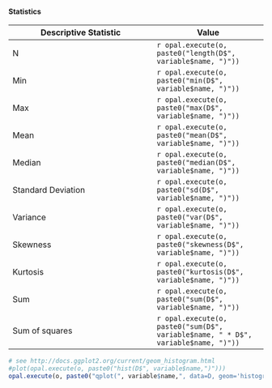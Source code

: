 #### Statistics

Descriptive Statistic | Value
--------------------- | ----------------
N                     | `r opal.execute(o, paste0("length(D$", variable$name, ")"))`
Min                   | `r opal.execute(o, paste0("min(D$", variable$name, ")"))`
Max                   | `r opal.execute(o, paste0("max(D$", variable$name, ")"))`
Mean                  | `r opal.execute(o, paste0("mean(D$", variable$name, ")"))`
Median                | `r opal.execute(o, paste0("median(D$", variable$name, ")"))`
Standard Deviation    | `r opal.execute(o, paste0("sd(D$", variable$name, ")"))`
Variance              | `r opal.execute(o, paste0("var(D$", variable$name, ")"))`
Skewness              | `r opal.execute(o, paste0("skewness(D$", variable$name, ")"))`
Kurtosis              | `r opal.execute(o, paste0("kurtosis(D$", variable$name, ")"))`
Sum                   | `r opal.execute(o, paste0("sum(D$", variable$name, ")"))`
Sum of squares        | `r opal.execute(o, paste0("sum(D$", variable$name, " * D$", variable$name, ")"))`


```r
# see http://docs.ggplot2.org/current/geom_histogram.html
#plot(opal.execute(o, paste0("hist(D$", variable$name,")")))
opal.execute(o, paste0("qplot(", variable$name,", data=D, geom='histogram', binwidth=1)"))
```
